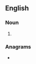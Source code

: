 ==English==

===Noun===
{{head|en|noun plural form}}

# {{plural of|legator|lang=en}}

===Anagrams===
* {{anagrams|en|gelators|gloaters}}